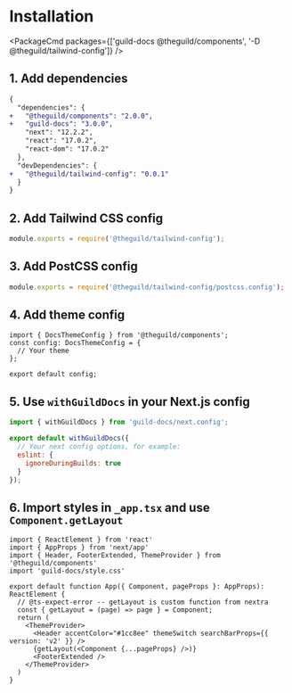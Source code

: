 
# Installation

<PackageCmd packages={['guild-docs @theguild/components', '-D @theguild/tailwind-config']} />

## 1. Add dependencies

```diff filename="package.json"
{
  "dependencies": {
+   "@theguild/components": "2.0.0",
+   "guild-docs": "3.0.0",
    "next": "12.2.2",
    "react": "17.0.2",
    "react-dom": "17.0.2"
  },
  "devDependencies": {
+   "@theguild/tailwind-config": "0.0.1"
  }
}
```

## 2. Add Tailwind CSS config

```js filename="tailwind.config.cjs"
module.exports = require('@theguild/tailwind-config');
```

## 3. Add PostCSS config

```js filename="postcss.config.js"
module.exports = require('@theguild/tailwind-config/postcss.config');
```

## 4. Add theme config

```tsx filename="theme.config.tsx"
import { DocsThemeConfig } from '@theguild/components';
const config: DocsThemeConfig = {
  // Your theme
};

export default config;
```

## 5. Use `withGuildDocs` in your Next.js config

```js filename="next.config.mjs" /withGuildDocs/
import { withGuildDocs } from 'guild-docs/next.config';

export default withGuildDocs({
  // Your next config options, for example:
  eslint: {
    ignoreDuringBuilds: true
  }
});
```

## 6. Import styles in `_app.tsx` and use `Component.getLayout`

```tsx filename="src/pages/_app.tsx" {4,8,12}
import { ReactElement } from 'react'
import { AppProps } from 'next/app'
import { Header, FooterExtended, ThemeProvider } from '@theguild/components'
import 'guild-docs/style.css'

export default function App({ Component, pageProps }: AppProps): ReactElement {
  // @ts-expect-error -- getLayout is custom function from nextra
  const { getLayout = (page) => page } = Component;
  return (
    <ThemeProvider>
      <Header accentColor="#1cc8ee" themeSwitch searchBarProps={{ version: 'v2' }} />
      {getLayout(<Component {...pageProps} />)}
      <FooterExtended />
    </ThemeProvider>
  )
}
```

